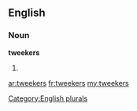 ==English==

===Noun===
'''tweekers'''

# {{plural of|[[tweeker]]}}

[[Category:English plurals]]

[[ar:tweekers]]
[[fr:tweekers]]
[[my:tweekers]]